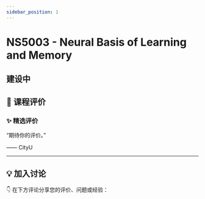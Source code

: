 ```yaml
---
sidebar_position: 1
---
```



# NS5003 - Neural Basis of Learning and Memory

## 建设中

## **💬 课程评价**

### ✨ **精选评价**
<div className={commentStyles.commentBox}>
    <p className={commentStyles.commentText}>
        “期待你的评价。”
    </p>
    <p className={commentStyles.commentAuthor}>—— CityU</p>
</div>

---

## **💡 加入讨论**

👇 在下方评论分享您的评价、问题或经验：
<Utterances />
